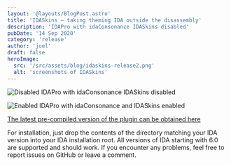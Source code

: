 ```yaml
---
layout: '@layouts/BlogPost.astro'
title: 'IDASkins – taking theming IDA outside the disassembly'
description: 'IDAPro with idaConsonance IDASkins disabled'
pubDate: '14 Sep 2020'
category: 'release'
author: 'joel'
draft: false
heroImage:
  src: '/src/assets/blog/idaskins-release2.png'
  alt: 'screenshots of IDASkins'
---
```


![Disabled](https://zyantific.com/assets/2014-09-14-idaskins-taking-theming-ida-outside-the-disassembly/disabled.png) IDAPro with idaConsonance IDASkins disabled

![Enabled](https://zyantific.com/assets/2014-09-14-idaskins-taking-theming-ida-outside-the-disassembly/enabled.png) IDAPro with idaConsonance and IDASkins enabled

[The latest pre-compiled version of the plugin can be obtained here](https://github.com/athre0z/ida-skins/releases/latest)

For installation, just drop the contents of the directory matching your IDA version into your IDA installation root. All versions of IDA starting with 6.0 are supported and should work. If you encounter any problems, feel free to report issues on GitHub or leave a comment.
